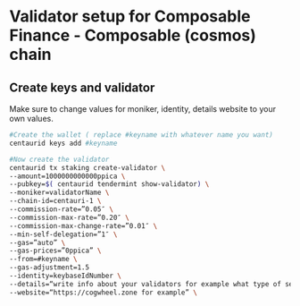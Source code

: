 
# Validator setup for Composable Finance - Composable (cosmos) chain

## Create keys and validator


<Callout type="info" emoji="🙋‍♀️">
  Make sure to change values for moniker, identity, details website to your own values.
</Callout>

```bash
#Create the wallet ( replace #keyname with whatever name you want)
centaurid keys add #keyname

#Now create the validator 
centaurid tx staking create-validator \
--amount=1000000000000ppica \
--pubkey=$( centaurid tendermint show-validator) \
--moniker=validatorName \
--chain-id=centauri-1 \
--commission-rate=”0.05″ \
--commission-max-rate=”0.20″ \
--commission-max-change-rate=”0.01″ \
--min-self-delegation=”1″ \
--gas=”auto” \
--gas-prices=”0ppica” \
--from=#keyname \
--gas-adjustment=1.5
--identity=keybaseIdNumber \
--details=“write info about your validators for example what type of service you ofer etc.” \
--website=“https://cogwheel.zone for example” \
```

